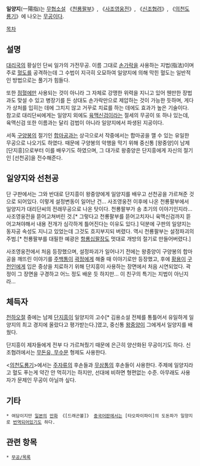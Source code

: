 '''일양지'''(一陽指)는 [[무협소설]] 《[[천룡팔부]]》, 《[[사조영웅전]]》, 《[[신조협려]]》, 《[[의천도룡기]]》에 나오는 [[무공]]이다.

[[목차]]
== 설명 ==
[[대리국]]의 황실인 단씨 일가의 가전무공. 이름 그대로 [[손가락]]을 사용하는 지법(指法)이며 주로 [[혈도]]를 공격하는데 그 수법이 지극히 오묘하여 일양지에 의해 막힌 혈도는 일반적인 방법으로는 풀기가 힘들다.

또한 [[점혈]]에만 사용되는 것이 아니라 그 자체로 강맹한 위력을 지니고 있어 웬만한 장법과도 맞설 수 있고 병장기를 든 상대도 손가락만으로 제압하는 것이 가능한 듯하며, 게다가 상처를 입히는 데에 그치지 않고 거꾸로 치료를 하는 데에도 효과가 높은 기술이다. 참고로 대리단씨에게는 일양지 외에도 [[육맥신검]]이라는 절세의 무공이 또 하나 있는데, 육맥신검 또한 이름과는 달리 검법이 아니라 일양지에서 파생된 지공이다.

서독 [[구양봉]]의 절기인 [[합마공]]과는 상극으로서 작중에서는 합마공을 깰 수 있는 유일한 무공으로 나오기도 하였다. 때문에 구양봉의 악행을 막기 위해 중신통 [왕중양]이 남제 [단지흥]으로부터 이를 배우기도 하였으며, 그 대가로 왕중양은 단지흥에게 자신의 절기인 [선천공]을 전수해준다. 

== 일양지와 선천공 ==
단 구판에서는 그와 반대로 단지흥이 왕중양에게 일양지를 배우고 선천공을 가르쳐준 것으로 되어있다. 이렇게 설정변동이 일어난 건... 사조영웅전 이후에 나온 천룡팔부에서 일양지가 대리단씨의 전래무공으로 나온 탓이다. 천룡팔부가 송 초기의 이야기인지라... 사조영웅전을 뜯어고쳐버린 것.[* 그렇다고 천룡팔부를 뜯어고치자니 육맥신검까지 뜯어고쳐야해서 내용 전개가 심각하게 틀어진다는 이유도 있다.] 덕분에 구판의 일양지는 동자공 속성도 지니고 있었는데 그것도 흐지부지되 버렸다. 역시 천룡팔부는 설정파괴의 주범.[* 천룡팔부를 대필한 예광은 [[항룡십팔장]]도 멋대로 개방의 절기로 만들어버렸다.]

사조영웅전에서 처음 등장했으며, 설정파괴가 일어나기 전에는 왕중양이 구양봉의 합마공을 깨뜨린 이야기를 [[주백통]]이 [[곽정]]에게 해줄 때 이야기로만 등장했고, 후에 [[황용]]이 [[구천인]]에게 입은 중상을 치료하기 위해 단지흥이 사용하는 장면에서 처음 시연되었다. 곽정이 그 장면을 구경하고 어느 정도 배운 듯 하지만... 이 친구의 특기는 지법이 아닌지라...

== 체득자 ==
[[천하오절]] 중에는 남제 [[단지흥]]이 일양지의 고수[* 김용소설 전체를 통틀어서 유일하게 일양지의 최고 경지에 올랐다고 평가받는다.]였고, 중신통 [[왕중양]]이 그에게서 일양지를 배웠다.

단지흥이 제자들에게 전부 다 가르쳐줬기 때문에 은근히 양산화된 무공이기도 하다. 신조협려에서는 [[무돈유, 무수문]] 형제도 사용한다.

<[[의천도룡기]]>에서는 [[주자류]]의 후손들과 [[무삼통]]의 후손들이 사용한다. 주제에 일양지라고 혈도 푸는게 약간 안 먹히기는 하지만, 선대에 비하면 형편없는 수준. 아무래도 사용자가 문제인 무공이 아닐까 싶다.

== 기타 ==
 * 여담이지만 [[일본]]의 [[만화]] 《[드래곤볼]》 [[중국어]]판에서는 [타오파이파이]의 도돈파가 일양지로 [[번역]]되어있기도 하다.

== 관련 항목 ==
 * [[무공/목록]]
